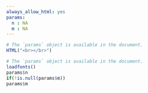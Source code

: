 ```yaml
---
always_allow_html: yes
params:
  n : NA
  m : NA
---
```


```r
# The `params` object is available in the document.
HTML("<br></br>")
```
<!-- <div style='position:absolute; top:0; right:0; padding:10px;'> -->

```r
# The `params` object is available in the document.
loadfonts()
params$n
if(!is.null(params$m))
params$m
```





